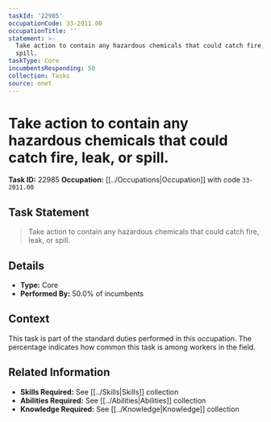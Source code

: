 ```yaml
---
taskId: '22985'
occupationCode: 33-2011.00
occupationTitle: ''
statement: >-
  Take action to contain any hazardous chemicals that could catch fire, leak, or
  spill.
taskType: Core
incumbentsResponding: 50
collection: Tasks
source: onet
---
```

# Take action to contain any hazardous chemicals that could catch fire, leak, or spill.

**Task ID:** 22985
**Occupation:** [[../Occupations|Occupation]] with code `33-2011.00`

## Task Statement

> Take action to contain any hazardous chemicals that could catch fire, leak, or spill.

## Details

- **Type:** Core
- **Performed By:** 50.0% of incumbents

## Context

This task is part of the standard duties performed in this occupation. The percentage indicates how common this task is among workers in the field.

## Related Information

- **Skills Required:** See [[../Skills|Skills]] collection
- **Abilities Required:** See [[../Abilities|Abilities]] collection
- **Knowledge Required:** See [[../Knowledge|Knowledge]] collection
